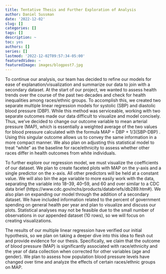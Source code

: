 ```yaml
---
title: Tentative Thesis and Further Exploration of Analysis
author: Daniel Sussman
date: '2022-12-02'
slug: []
categories: []
tags: []
description: ~
toc: yes
authors: []
series: []
lastmod: '2022-12-02T09:57:34-05:00'
featuredVideo: ~
featuredImage: images/blogpost7.jpg
---
```




To continue our analysis, our team has decided to refine our models for ease of explanation/visualization and summarize our data to join with a secondary dataset. At the start of our project, we wanted to assess health trends over the course of the past two decades and check for health inequalities among races/ethnic groups. To accomplish this, we created two separate multiple linear regression models for systolic (SBP) and diastolic blood pressure (DBP). While this method was serviceable, working with two separate outcomes made our data difficult to visualize and model concisely. Thus, we’ve decided to change our outcome variable to mean arterial pressure (MAP), which is essentially a weighted average of the two values for blood pressure calculated with the formula MAP = DBP + 1/3(SBP-DBP) . Using this singular outcome allows us to convey the same information in a more compact manner. We also plan on adjusting this statistical model to treat “white” as the baseline for race/ethnicity to assess whether other races differ in health outcomes from white individuals.\n

To further explore our regression model, we must visualize the coefficients of our dataset. We plan to create faceted plots with MAP on the y-axis and a single predictor on the x-axis. All other predictors will be held at a constant value. We will also bin the age variable to more easily work with the data, separating the variable into 18–39, 40–59, and 60 and over similar to a CDC data brief (https://www.cdc.gov/nchs/products/databriefs/db289.htm#). We also plan on expanding our model through the addition of a secondary dataset. We have included information related to the percent of government spending on general health per year and plan to visualize and discuss our plots. Statistical analyses may not be feasible due to the small number of observations in our appended dataset (10 rows), so we will focus on creating visualizations. \n

The results of our multiple linear regression have verified our initial hypothesis, so we plan on taking a deeper dive into this idea to flesh out and provide evidence for our thesis. Specifically, we claim that the outcome of blood pressure (MAP) is significantly associated with race/ethnicity and the year of data collection when corrected for other variables (age and gender). We plan to assess how population blood pressure levels have changed over time and analyze the effects of certain races/ethnic groups on MAP. \n


